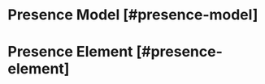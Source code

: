
<NextSeo 
  title="Velt Docs - General API Reference"
  description="General API Reference for the Velt SDK"
/>
<HeaderSetter />

# Presence Model [#presence-model]

<PresenceRef />

# Presence Element [#presence-element]

<PresenceElementRef />
